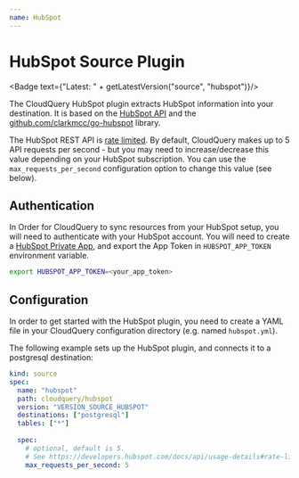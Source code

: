 ```yaml
---
name: HubSpot
---
```

# HubSpot Source Plugin


<Badge text={"Latest: " + getLatestVersion("source", "hubspot")}/>

The CloudQuery HubSpot plugin extracts HubSpot information into your destination. It is based on the [HubSpot API](https://developers.hubspot.com/docs/api/overview) and the [github.com/clarkmcc/go-hubspot](https://github.com/clarkmcc/go-hubspot) library.

<Callout type="warning">

The HubSpot REST API is [rate limited](https://developers.hubspot.com/docs/api/usage-details#rate-limits).
By default, CloudQuery makes up to 5 API requests per second - but you may need to increase/decrease this value depending on your HubSpot subscription.
You can use the `max_requests_per_second` configuration option to change this value (see below).

</Callout>

## Authentication

In Order for CloudQuery to sync resources from your HubSpot setup, you will need to authenticate with your HubSpot account. You will need to create a [HubSpot Private App](https://developers.hubspot.com/docs/api/private-apps), and export the App Token in `HUBSPOT_APP_TOKEN` environment variable.

```bash copy
export HUBSPOT_APP_TOKEN=<your_app_token>
```

## Configuration

In order to get started with the HubSpot plugin, you need to create a YAML file in your CloudQuery configuration directory (e.g. named `hubspot.yml`).

The following example sets up the HubSpot plugin, and connects it to a postgresql destination:

```yaml copy
kind: source
spec:
  name: "hubspot"
  path: cloudquery/hubspot
  version: "VERSION_SOURCE_HUBSPOT" 
  destinations: ["postgresql"]
  tables: ["*"]
  
  spec:
    # optional, default is 5.
    # See https://developers.hubspot.com/docs/api/usage-details#rate-limits
    max_requests_per_second: 5
```